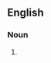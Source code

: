 {{wikipedia|Threepence (British coin)}}
==English==
===Noun===
{{en-noun|head=[[threepenny]]-[[bit]]}}
# {{alternative form of|threepenny bit}}